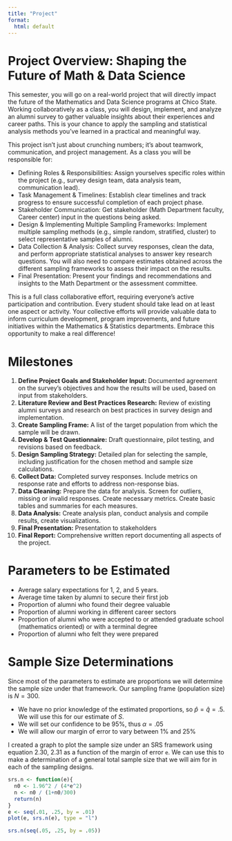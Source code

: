 ```yaml
---
title: "Project"
format: 
  html: default
---
```


# Project Overview: Shaping the Future of Math & Data Science

This semester, you will go on a real-world project that will directly impact the future of the Mathematics and Data Science programs at Chico State. Working collaboratively as a class, you will design, implement, and analyze an alumni survey to gather valuable insights about their experiences and career paths. This is your chance to apply the sampling and statistical analysis methods you've learned in a practical and meaningful way.

This project isn't just about crunching numbers; it's about teamwork, communication, and project management. As a class you will be responsible for:

-   Defining Roles & Responsibilities: Assign yourselves specific roles within the project (e.g., survey design team, data analysis team, communication lead).
-   Task Management & Timelines: Establish clear timelines and track progress to ensure successful completion of each project phase.
-   Stakeholder Communication: Get stakeholder (Math Department faculty, Career center) input in the questions being asked.
-   Design & Implementing Multiple Sampling Frameworks: Implement multiple sampling methods (e.g., simple random, stratified, cluster) to select representative samples of alumni.
-   Data Collection & Analysis: Collect survey responses, clean the data, and perform appropriate statistical analyses to answer key research questions. You will also need to compare estimates obtained across the different sampling frameworks to assess their impact on the results.
-   Final Presentation: Present your findings and recommendations and insights to the Math Department or the assessment committee.

This is a full class collaborative effort, requiring everyone's active participation and contribution. Every student should take lead on at least one aspect or activity. Your collective efforts will provide valuable data to inform curriculum development, program improvements, and future initiatives within the Mathematics & Statistics departments. Embrace this opportunity to make a real difference!

# Milestones

1.  **Define Project Goals and Stakeholder Input:** Documented agreement on the survey's objectives and how the results will be used, based on input from stakeholders.
2.  **Literature Review and Best Practices Research:** Review of existing alumni surveys and research on best practices in survey design and implementation.
3.  **Create Sampling Frame:** A list of the target population from which the sample will be drawn.
4.  **Develop & Test Questionnaire:** Draft questionnaire, pilot testing, and revisions based on feedback.
5.  **Design Sampling Strategy:** Detailed plan for selecting the sample, including justification for the chosen method and sample size calculations.
6.  **Collect Data:** Completed survey responses. Include metrics on response rate and efforts to address non-response bias.
7.  **Data Cleaning:** Prepare the data for analysis. Screen for outliers, missing or invalid responses. Create necessary metrics. Create basic tables and summaries for each measures.
8.  **Data Analysis:** Create analysis plan, conduct analysis and compile results, create visualizations.
9.  **Final Presentation:** Presentation to stakeholders
10. **Final Report:** Comprehensive written report documenting all aspects of the project.

# Parameters to be Estimated

* Average salary expectations for 1, 2, and 5 years.
* Average time taken by alumni to secure their first job
* Proportion of alumni who found their degree valuable
* Proportion of alumni working in different career sectors
* Proportion of alumni who were accepted to or attended graduate school (mathematics oriented) or with a terminal degree
* Proportion of alumni who felt they were prepared


# Sample Size Determinations

Since most of the parameters to estimate are proportions we will determine the sample size under that framework. Our sampling frame (population size) is $N=300$. 

* We have no prior knowledge of the estimated proportions, so $\hat{p} = \hat{q} = .5$. We will use this for our estimate of $S$. 
* We will set our confidence to be 95%, thus $\alpha = .05$
* We will allow our margin of error to vary between 1% and 25%

I created a graph to plot the sample size under an SRS framework using equation 2.30, 2.31 as a function of the margin of error `e`. We can use this to make a determination of a general total sample size that we will aim for in each of the sampling designs. 

```r
srs.n <- function(e){
  n0 <- 1.96^2 / (4*e^2)
  n <- n0 / (1+n0/300)
  return(n)
}
e <- seq(.01, .25, by = .01)
plot(e, srs.n(e), type = "l")

srs.n(seq(.05, .25, by = .05))

```





